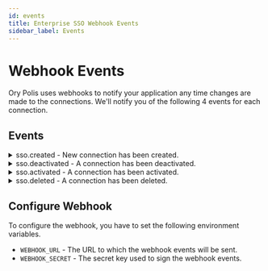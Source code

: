 ```yaml
---
id: events
title: Enterprise SSO Webhook Events
sidebar_label: Events
---
```


# Webhook Events

Ory Polis uses webhooks to notify your application any time changes are made to the connections. We'll notify you of the following
4 events for each connection.

## Events

<details>
<summary>
  sso.created - New connection has been created.
</summary>
<p>

```json
{
  "event": "sso.created",
  "tenant": "ory",
  "product": "demo",
  "data": {
    "name": "SSO Connection",
    "description": "SSO Connection for Ory Corp",
    "clientID": "326991705d478f0178fc2b49e35cd166dc771061",
    "clientSecret": "15b2db91b2ba4c848b68148f108035e7138d69104d99de89",
    "provider": "saml.example.com",
    "friendlyProviderName": null
  }
}
```

</p>
</details>

<details>
<summary>
  sso.deactivated - A connection has been deactivated.
</summary>
<p>

```json
{
  "event": "sso.deactivated",
  "tenant": "ory",
  "product": "demo",
  "data": {
    "name": "SSO Connection",
    "description": "SSO Connection for Ory",
    "clientID": "326991705d478f0178fc2b49e35cd166dc771061",
    "clientSecret": "15b2db91b2ba4c848b68148f108035e7138d69104d99de89",
    "provider": "saml.example.com",
    "friendlyProviderName": null
  }
}
```

</p>
</details>

<details>
<summary>
  sso.activated - A connection has been activated.
</summary>
<p>

```json
{
  "event": "sso.activated",
  "tenant": "ory",
  "product": "demo",
  "data": {
    "name": "SSO Connection",
    "description": "SSO Connection for Ory",
    "clientID": "326991705d478f0178fc2b49e35cd166dc771061",
    "clientSecret": "15b2db91b2ba4c848b68148f108035e7138d69104d99de89",
    "provider": "saml.example.com",
    "friendlyProviderName": null
  }
}
```

</p>
</details>

<details>
<summary>
  sso.deleted - A connection has been deleted.
</summary>
<p>

```json
{
  "event": "sso.deleted",
  "tenant": "ory",
  "product": "demo",
  "data": {
    "name": "SSO Connection",
    "description": "SSO Connection for Ory",
    "clientID": "326991705d478f0178fc2b49e35cd166dc771061",
    "clientSecret": "15b2db91b2ba4c848b68148f108035e7138d69104d99de89",
    "provider": "saml.example.com",
    "friendlyProviderName": null
  }
}
```

</p>
</details>

## Configure Webhook

To configure the webhook, you have to set the following environment variables.

- `WEBHOOK_URL` - The URL to which the webhook events will be sent.
- `WEBHOOK_SECRET` - The secret key used to sign the webhook events.
